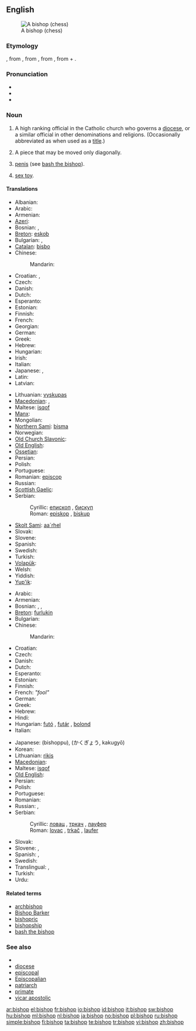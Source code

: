 {{wikipedia|Bishop}}
==English==
[[Image:Chess bishop 0970.jpg|thumb|A bishop (chess)]]

===Etymology===
{{etyl|ang}} {{term|biscop}}, from {{etyl|VL.}} {{term|biscopus}}, from {{etyl|la}} {{term|episcopus||overseer, supervisor}}, from {{etyl|grc}} {{term|ἐπίσκοπος||overseer|tr=episkopos|sc=polytonic}}, from {{term|ἐπί||over|tr=epi|sc=polytonic}} + {{term|σκοπέω||I examine|tr=skopeō|sc=polytonic}}.

===Pronunciation===
* {{IPA|/ˈbɪʃəp/}}
* {{audio|En-us-bishop.ogg|Audio (US)}}
* {{IPA|/ˈbɪʃʃəp/}}

===Noun===
{{en-noun}}

# A high ranking official in the Catholic church who governs a [[diocese]], or a similar official in other denominations and religions. (Occasionally abbreviated as {{term|Bp.|lang=en}} when used as a [[title]].)
# {{chess}} A piece that may be moved only diagonally.
# {{slang}} [[penis]] (see [[bash the bishop]]).
# {{slang}} [[sex toy]].

====Translations====
{{trans-top|church official}}
* Albanian: {{t|sq|peshkop|xs=Albanian}}
* Arabic: {{t|ar|أسقف|tr='úsquf}}
* Armenian: {{t-|hy|եպիսկոպոս|tr=episkopos}}
* [[Azeri]]: {{t|az|yepiskop|xs=Azeri}}
* Bosnian: {{t-|bs|episkop|m}}, {{t-|bs|biskup|m}}
* [[Breton]]: [[eskob]] {{m}}
* Bulgarian: {{t+|bg|епископ|m}},  {{t+|bg|владика|m}}
* [[Catalan]]: [[bisbo]] {{m}}
* Chinese:
*: Mandarin: {{t|cmn|主教|tr=zhǔjiào|sc=Hani}}
* Croatian: {{t-|hr|biskup|m}}, {{t-|hr|episkop|m}}
* Czech: {{t-|cs|biskup|m}}
* Danish: {{t-|da|biskop|c}}
* Dutch: {{t+|nl|bisschop|m}}
* Esperanto: {{t-|eo|episkopo|xs=Esperanto}}
* Estonian: {{t-|et|piiskop}}
* Finnish: {{t+|fi|piispa}}
* French: {{t+|fr|évêque|m}}
* Georgian: {{t-|ka|ეპისკოპოსი|tr=episkoposi|sc=Geor|xs=Georgian}}
* German: {{t+|de|Bischof|m}}
* Greek: {{t+|el|επίσκοπος|m|tr=epískopos}}
* Hebrew: {{t+|he|בישוף|m|tr=bishof}}
* Hungarian: {{t+|hu|püspök}}
* Irish: {{t|ga|easpag|m|xs=Irish}}
* Italian: {{t+|it|vescovo|m}}
* Japanese: {{t|ja|主教|tr=しゅきょう, shukyō}} {{qualifier|Orthodox and Anglican church}}, {{t-|ja|司教|tr=しきょう, shikyō}} {{qualifier|Catholic church}}
* Latin: {{t-|la|episcopus|m}}
* Latvian: {{t|lv|bīskaps|xs=Latvian}}
{{trans-mid}}
* Lithuanian: [[vyskupas]] {{m}}
* [[Macedonian]]: {{t-|mk|епископ|m|tr=épiskop}},  {{t-|mk|бискуп|m|tr=bískup}}
* Maltese: [[isqof]] {{m}}
* [[Manx]]: {{t|gv|aspick|m|xs=Manx}}
* Mongolian: {{t|mn|хүрээний тэргүүн|sc=Cyrl|xs=Mongolian}}
* [[Northern Sami]]: [[bisma]]
* Norwegian: {{t+|no|biskop}}
* [[Old Church Slavonic]]: {{tø|cu|бискѹпъ|m|tr=biskupŭ|sc=Cyrl|xs=Old Church Slavonic}}
* [[Old English]]: {{t-|ang|biscop|m|xs=Old English}}
* [[Ossetian]]: {{tø|os|алчер|tr=alčer|sc=Cyrl|xs=Ossetian}}
* Persian: {{t|fa|اسقف|tr=osghof|xs=Persian}}
* Polish: {{t+|pl|biskup|m}}
* Portuguese: {{t+|pt|bispo|m}}
* Romanian: [[episcop]] {{m}}
* Russian: {{t+|ru|епископ|m|tr=jepískop}}
* [[Scottish Gaelic]]: {{t|gd|easbuig|m|xs=Scottish Gaelic}}
* Serbian:
*: Cyrillic: [[епископ]] {{m}}, [[бискуп]] {{m}}
*: Roman: [[episkop]] {{m}}, [[biskup]] {{m}}
* [[Skolt Sami]]: [[aa´rhel]]
* Slovak: {{t-|sk|biskup|m}}
* Slovene: {{t+|sl|škof|m}}
* Spanish: {{t-|es|obispo|m}}
* Swedish: {{t-|sv|biskop|c}}
* Turkish: {{t+|tr|piskopos}}
* [[Volapük]]: {{t+|vo|bijop|xs=Volapük}}
* Welsh: {{t|cy|esgob|m|xs=Welsh}}
* Yiddish: {{t|yi|ביסקופּ|m|tr=biskup|xs=Yiddish}}
* [[Yup'ik]]: {{tø|esu|allgiliyaq}}
{{trans-bottom}}

{{trans-top|chess piece}}
* Arabic: {{t-|ar|فيل|m|tr=fiil}}
* Armenian: {{t+|hy|փիղ|tr=p'iġ}}
* Bosnian: {{t-|bs|lovac|m}}, {{t-|bs|trkač|m}}, {{t-|bs|laufer|m}}
* [[Breton]]: [[furlukin]] {{m}}
* Bulgarian: {{t-|bg|офицер|m}}
* Chinese:
*: Mandarin: {{t-|cmn|象|tr=xiàng|sc=Hani}}
* Croatian: {{t-|hr|lovac|m}}
* Czech: {{t-|cs|střelec|m}}
* Danish: {{t+|da|løber|c}}
* Dutch: {{t+|nl|loper|m}}
* Esperanto: {{t+|eo|kuriero|xs=Esperanto}}
* Estonian: {{t-|et|oda}}
* Finnish: {{t+|fi|lähetti}}
* French: {{t+|fr|fou|m}} ''"fool"''
* German: {{t+|de|Läufer|m}}
* Greek: {{t+|el|αξιωματικός|m|tr=axiomatikós}}
* Hebrew: {{t+|he|רץ|f|tr=ratz}}
* Hindi: {{t+|hi|ऊँट|m|tr=ū.nt'|xs=Hindi}}
* Hungarian: [[futó]] , [[futár]] , [[bolond]]
* Italian: {{t+|it|alfiere|m}}
{{trans-mid}}
* Japanese: {{t-|ja|ビショップ}} (bishoppu), {{t-|ja|角行}} (かくぎょう, kakugyō)
* Korean: {{t|ko|비숍|tr=bisyop|sc=Hang}}
* Lithuanian: [[rikis]] {{m}}
* [[Macedonian]]: {{t|mk|ловец|m|tr=lóvec}}
* Maltese: [[isqof]]
* [[Old English]]: {{t-|ang|biscop|m|xs=Old English}}
* Persian: {{t+|fa|فیل|tr=fil|xs=Persian}}
* Polish: {{t+|pl|goniec|m}}
* Portuguese: {{t+|pt|bispo|m}}
* Romanian: {{t+|ro|nebun|m}}
* Russian: {{t+|ru|слон|m|tr=slon}}, {{t+|ru|офицер|m|tr=oficér}} {{qualifier|informal}}
* Serbian:
*: Cyrillic: [[ловац]] {{m}}, [[тркач]] {{m}}, [[лауфер]] {{m}}
*: Roman: [[lovac]] {{m}}, [[trkač]] {{m}}, [[laufer]] {{m}}
* Slovak: {{t-|sk|strelec|m}}
* Slovene: {{t-|sl|tekač|m}}, {{t+|sl|lovec|m}}
* Spanish: {{t+|es|alfil|m}}, {{t-|es|arfil|m}}
* Swedish: {{t+|sv|löpare|c}}
* Translingual: {{tø|mul|♗}},  {{tø|mul|♝}}
* Turkish: {{t+|tr|fil}}
* Urdu: {{t-|ur|اونٹ|m|tr=ū.nt'|xs=Urdu}}
{{trans-bottom}}

====Related terms====
* [[archbishop]]
* [[Bishop Barker]]
* [[bishopric]]
* [[bishopship]]
* [[bash the bishop]]

===See also===
* {{list|en|chess pieces}}
* [[diocese]]
* [[episcopal]]
* [[Episcopalian]]
* [[patriarch]]
* [[primate]]
* [[vicar apostolic]]

[[ar:bishop]]
[[el:bishop]]
[[fr:bishop]]
[[io:bishop]]
[[id:bishop]]
[[it:bishop]]
[[sw:bishop]]
[[hu:bishop]]
[[ml:bishop]]
[[nl:bishop]]
[[ja:bishop]]
[[no:bishop]]
[[pl:bishop]]
[[ru:bishop]]
[[simple:bishop]]
[[fi:bishop]]
[[ta:bishop]]
[[te:bishop]]
[[tr:bishop]]
[[vi:bishop]]
[[zh:bishop]]